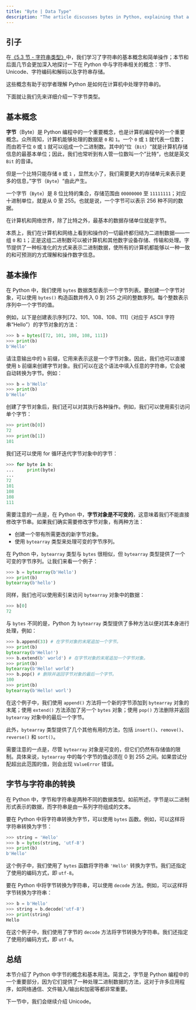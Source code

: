 ```yaml
---
title: "Byte | Data Type"
description: "The article discusses bytes in Python, explaining that a byte is made up of 8 bits and can represent 256 different values. It describes how to use the bytes and bytearray types to handle bytes, including methods to create, access, and modify byte data. The text emphasizes the importance of bytes for tasks like network communication and file handling and sets the stage for a discussion on Unicode."
---
```


## 引子

在[《5.3 节 - 字符串类型》](https://www.pythod.com/05-data-type/0503-data-type-string)中，我们学习了字符串的基本概念和简单操作；本节和后面几节会更加深入地探讨一下在 Python 中与字符串相关的概念：字节、Unicode、字符编码和解码以及字符串存储。

这些概念有助于初学者理解 Python 是如何在计算机中处理字符串的。

下面就让我们先来详细介绍一下字节类型。

## 基本概念

**字节**（Byte）是 Python 编程中的一个重要概念，也是计算机编程中的一个重要概念。众所周知，计算机能够处理的数据是 `0` 和 `1`。一个 `0` 或 `1` 就代表一位数；而由若干位 `0` 或 `1` 就可以组成一个二进制数。其中的“位（`Bit`）“就是计算机存储信息的最基本单位；因此，我们也常听到有人管一位数叫一个”比特“，也就是英文 `Bit` 的音译。

但是一个比特只能存储 `0` 或 `1` ，显然太小了，我们需要更大的存储单元来表示更多的信息，”字节（`Byte`）“由此产生。

一个字节（`Byte`）是 8 位比特的集合，存储范围由 `00000000` 至 `11111111`；对应十进制单位，就是从 0 至 255。也就是说，一个字节可以表示 256 种不同的数据。

在计算机和网络世界，除了比特之外，最基本的数据存储单位就是字节。

本质上，我们在计算机和网络上看到和操作的一切最终都归结为二进制数据——一组 `0` 和 `1`；正是这组二进制数可以被计算机和其他数字设备存储、传输和处理。字节提供了一种标准化的方式来表示二进制数据，使所有的计算机都能够以一种一致的和可预测的方式理解和操作数字信息。

## 基本操作

在 Python 中，我们使用 `bytes` 数据类型表示一个字节列表。要创建一个字节对象，可以使用 `bytes()` 构造函数并传入 0 到 255 之间的整数序列。每个整数表示序列中一个字节的值。

例如，以下是创建表示序列[72、101、108、108、111]（对应于 ASCII 字符串“Hello”）的字节对象的方法：

```python
>>> b = bytes([72, 101, 108, 108, 111])
>>> print(b)
b'Hello'
```

请注意输出中的 `b` 前缀，它用来表示这是一个字节对象。因此，我们也可以直接使用 `b` 前缀来创建字节对象。我们可以在这个语法中填入任意的字符串，它会被自动转换为字节。例如：

```python
>>> b = b'Hello'
>>> print(b)
b'Hello'
```

创建了字节对象后，我们还可以对其执行各种操作。例如，我们可以使用索引访问单个字节：

```python
>>> print(b[0])
72
>>> print(b[1])
101
```

我们还可以使用 for 循环迭代字节对象中的字节：

```python
>>> for byte in b:
...     print(byte)
...
72
101
108
108
111
```

需要注意的一点是，在 Python 中，**字节对象是不可变的**，这意味着我们不能直接修改字节串。如果我们确实需要修改字节对象，有两种方法：

-   创建一个带有所需更改的新字节对象。
-   使用 `bytearray` 类型来处理可变的字节序列。

在 Python 中，`bytearray` 类型与 `bytes` 很相似，但 `bytearray` 类型提供了一个可变的字节序列。让我们来看一个例子：

```python
>>> b = bytearray(b'Hello')
>>> print(b)
bytearray(b'hello')
```

同样，我们也可以使用索引来访问 `bytearray` 对象中的数据：

```python
>>> b[0]
72
```

与 `bytes` 不同的是，Python 为 `bytearray` 类型提供了多种方法以便对其本身进行处理，例如：

```python
>>> b.append(33) # 在字节对象的末尾追加一个字节。
>>> print(b)
bytearray(b'Hello!')
>>> b.extend(b' world') # 在字节对象的末尾追加一个字节对象。
>>> print(b)
bytearray(b'Hello! world')
>>> b.pop() # 删除并返回字节对象的最后一个字节。
100
>>> print(b)
bytearray(b'Hello! worl')
```

在这个例子中，我们使用 `append()` 方法将一个新的字节添加到 `bytearray` 对象的末尾；使用 `extend()` 方法添加了另一个 `bytes` 对象；使用 `pop()` 方法删除并返回 `bytearray` 对象中的最后一个字节。

此外，`bytearray` 类型提供了几个其他有用的方法，包括 `insert()`、`remove()`、`reverse()` 和 `sort()`。

需要注意的一点是，尽管 `bytearray` 对象是可变的，但它们仍然有存储值的限制。具体来说，`bytearray` 中的每个字节的值必须在 0 到 255 之间。如果尝试分配超出此范围的值，则会出现 `ValueError` 错误。

## 字节与字符串的转换

在 Python 中，字节和字符串是两种不同的数据类型。如前所述，字节是以二进制形式表示的数据，而字符串是由一系列字符组成的文本。

要在 Python 中将字符串转换为字节，可以使用 `bytes` 函数。例如，可以这样将字符串转换为字节：

```python
>>> string = 'Hello'
>>> b = bytes(string, 'utf-8')
>>> print(b)
b'Hello'
```

这个例子中，我们使用了 `bytes` 函数将字符串 `'Hello'` 转换为字节。我们还指定了使用的编码方式，即 `utf-8`。

要在 Python 中将字节转换为字符串，可以使用 `decode` 方法。例如，可以这样将字节转换为字符串：

```python
>>> b = b'Hello'
>>> string = b.decode('utf-8')
>>> print(string)
Hello
```

在这个例子中，我们使用了字节的 `decode` 方法将字节转换为字符串。我们还指定了使用的编码方式，即 `utf-8`。

## 总结

本节介绍了 Python 中字节的概念和基本用法。简言之，字节是 Python 编程中的一个重要部分，因为它们提供了一种处理二进制数据的方法，这对于许多应用程序，如网络通信、文件输入/输出和加密等都非常重要。

下一节中，我们会继续介绍 Unicode。
